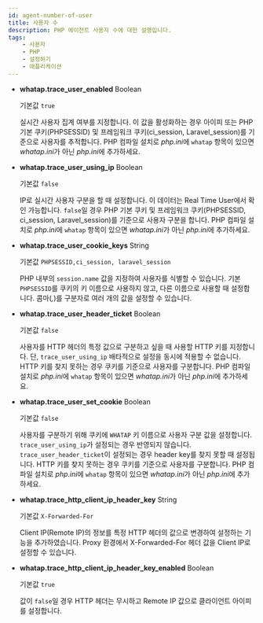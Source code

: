 ```yaml
---
id: agent-number-of-user
title: 사용자 수
description: PHP 에이전트 사용자 수에 대한 설명입니다.
tags:
    - 사용자
    - PHP
    - 설정하기
    - 애플리케이션
---
```



* **whatap.trace_user_enabled** <span class='type'>Boolean</span>

  기본값 `true`

  실시간 사용자 집계 여부를 지정합니다. 이 값을 활성화하는 경우 아이피 또는 PHP 기본 쿠키(PHPSESSID) 및 프레임워크 쿠키(ci_session, Laravel_session)를 기준으로 사용자를 추적합니다. PHP 컴파일 설치로 *php.ini*에 `whatap` 항목이 있으면 *whatap.ini*가 아닌 *php.ini*에 추가하세요. 

<Phprestartapply />

* **whatap.trace_user_using_ip** <span class='type'>Boolean</span>

  기본값 `false`

  IP로 실시간 사용자 구분을 할 때 설정합니다. 이 데이터는 Real Time User에서 확인 가능합니다. `false`일 경우 PHP 기본 쿠키 및 프레임워크 쿠키(PHPSESSID, ci_session, Laravel_session)를 기준으로 사용자 구분을 합니다. PHP 컴파일 설치로 *php.ini*에 `whatap` 항목이 있으면 *whatap.ini*가 아닌 *php.ini*에 추가하세요.

<Phprestartapply />

* **whatap.trace_user_cookie_keys** <span class='type'>String</span>

  기본값 `PHPSESSID,ci_session, laravel_session`

  PHP 내부의 `session.name` 값을 지정하여 사용자를 식별할 수 있습니다. 기본 `PHPSESSID`를 쿠키의 키 이름으로 사용하지 않고, 다른 이름으로 사용할 때 설정합니다. 콤마(*,*)를 구분자로 여러 개의 값을 설정할 수 있습니다.

<Phprestartapply />

* **whatap.trace_user_header_ticket** <span class='type'>Boolean</span>

  기본값 `false`

  사용자를 HTTP 헤더의 특정 값으로 구분하고 싶을 때 사용할 HTTP 키를 지정합니다. 단, `trace_user_using_ip` 배타적으로 설정을 동시에 적용할 수 없습니다. HTTP 키를 찾지 못하는 경우 쿠키를 기준으로 사용자를 구분합니다. PHP 컴파일 설치로 *php.ini*에 `whatap` 항목이 있으면 *whatap.ini*가 아닌 *php.ini*에 추가하세요.

<Phprestartapply />

* **whatap.trace_user_set_cookie** <span class='type'>Boolean</span>

  기본값 `false`

  사용자를 구분하기 위해 쿠키에 `WHATAP` 키 이름으로 사용자 구분 값을 설정합니다. `trace_user_using_ip`가 설정되는 경우 반영되지 않습니다. `trace_user_header_ticket`이 설정되는 경우 header key를 찾지 못할 때 설정됩니다. HTTP 키를 찾지 못하는 경우 쿠키를 기준으로 사용자를 구분합니다. PHP 컴파일 설치로 *php.ini*에 `whatap` 항목이 있으면 *whatap.ini*가 아닌 *php.ini*에 추가하세요.

<Phprestartapply />

* **whatap.trace_http_client_ip_header_key** <span class='type'>String</span>

  기본값 `X-Forwarded-For`

  Client IP(Remote IP)의 정보를 특정 HTTP 헤더의 값으로 변경하여 설정하는 기능을 추가하였습니다. Proxy 환경에서 X-Forwarded-For 헤더 값을 Client IP로 설정할 수 있습니다.

<Phprestartapply />

* **whatap.trace_http_client_ip_header_key_enabled** <span class='type'>Boolean</span>

  기본값 `true`

  값이 `false`일 경우 HTTP 헤더는 무시하고 Remote IP 값으로 클라이언트 아이피를 설정합니다.